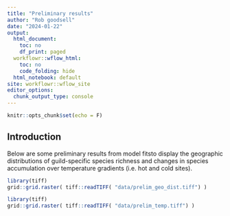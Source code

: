 ```yaml
---
title: "Preliminary results"
author: "Rob goodsell"
date: "2024-01-22"
output:
  html_document:
    toc: no
    df_print: paged
  workflowr::wflow_html:
    toc: no
    code_folding: hide
  html_notebook: default
site: workflowr::wflow_site
editor_options:
  chunk_output_type: console
---
```

```r
knitr::opts_chunk$set(echo = F)
```

## Introduction
Below are some preliminary results from model fitsto display the geographic distributions of guild-specific species richness and changes in species accumulation over temperature gradients (i.e. hot and cold sites). 

```r
library(tiff)
grid::grid.raster( tiff::readTIFF( "data/prelim_geo_dist.tiff") )
```


```r
library(tiff)
grid::grid.raster( tiff::readTIFF( "data/prelim_temp.tiff") )
```


